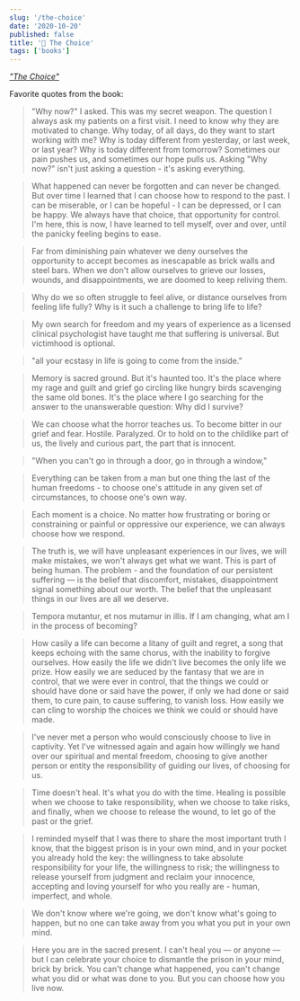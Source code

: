 ```yaml
---
slug: '/the-choice'
date: '2020-10-20'
published: false
title: '📖 The Choice'
tags: ['books']
---
```


_<a href='https://amzn.eu/bREBHdT' target='_blank'>"The Choice"</a>_

Favorite quotes from the book:

> "Why now?" I asked. This was my secret weapon. The question I always ask my patients on a first visit. I need to know why they are motivated to change. Why today, of all days, do they want to start working with me? Why is today different from yesterday, or last week, or last year? Why is today different from tomorrow? Sometimes our pain pushes us, and sometimes our hope pulls us. Asking "Why now?" isn't just asking a question - it's asking everything.

> What happened can never be forgotten and can never be changed. But over time I learned that I can choose how to respond to the past. I can be miserable, or I can be hopeful - I can be depressed, or I can be happy. We always have that choice, that opportunity for control. I'm here, this is now, I have learned to tell myself, over and over, until the panicky feeling begins to ease.

> Far from diminishing pain whatever we deny ourselves the opportunity to accept becomes as inescapable as brick walls and steel bars. When we don't allow ourselves to grieve our losses, wounds, and disappointments, we are doomed to keep reliving them.

> Why do we so often struggle to feel alive, or distance ourselves from feeling life fully? Why is it such a challenge to bring life to life?

> My own search for freedom and my years of experience as a licensed clinical psychologist have taught me that suffering is universal. But victimhood is optional.

> "all your ecstasy in life is going to come from the inside."

> Memory is sacred ground. But it's haunted too. It's the place where my rage and guilt and grief go circling like hungry birds scavenging the same old bones. It's the place where I go searching for the answer to the unanswerable question: Why did I survive?

> We can choose what the horror teaches us. To become bitter in our grief and fear. Hostile. Paralyzed. Or to hold on to the childlike part of us, the lively and curious part, the part that is innocent.

> "When you can't go in through a door, go in through a window,"

> Everything can be taken from a man but one thing the last of the human freedoms - to choose one's attitude in any given set of circumstances, to choose one's own way.

> Each moment is a choice. No matter how frustrating or boring or constraining or painful or oppressive our experience, we can always choose how we respond.

> The truth is, we will have unpleasant experiences in our lives, we will make mistakes, we won't always get what we want. This is part of being human. The problem - and the foundation of our persistent suffering — is the belief that discomfort, mistakes, disappointment signal something about our worth. The belief that the unpleasant things in our lives are all we deserve.

> Tempora mutantur, et nos mutamur in illis. If I am changing, what am I in the process of becoming?

> How casily a life can become a litany of guilt and regret, a song that keeps echoing with the same chorus, with the inability to forgive ourselves. How easily the life we didn't live becomes the only life we prize. How easily we are seduced by the fantasy that we are in control, that we were ever in control, that the things we could or should have done or said have the power, if only we had done or said them, to cure pain, to cause suffering, to vanish loss. How easily we can cling to worship the choices we think we could or should have made.

> I've never met a person who would consciously choose to live in captivity. Yet I've witnessed again and again how willingly we hand over our spiritual and mental freedom, choosing to give another person or entity the responsibility of guiding our lives, of choosing for us.

> Time doesn't heal. It's what you do with the time. Healing is possible when we choose to take responsibility, when we choose to take risks, and finally, when we choose to release the wound, to let go of the past or the grief.

> I reminded myself that I was there to share the most important truth I know, that the biggest prison is in your own mind, and in your pocket you already hold the key: the willingness to take absolute responsibility for your life, the willingness to risk; the willingness to release yourself from judgment and reclaim your innocence, accepting and loving yourself for who you really are - human, imperfect, and whole.

> We don't know where we're going, we don't know what's going to happen, but no one can take away from you what you put in your own mind.

> Here you are in the sacred present. I can't heal you — or anyone — but I can celebrate your choice to dismantle the prison in your mind, brick by brick. You can't change what happened, you can't change what you did or what was done to you. But you can choose how you live now.
